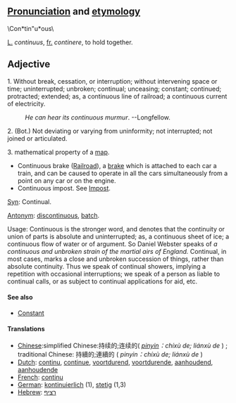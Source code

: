 ==[[Pronunciation]] and [[etymology]]==
\Con*tin"u*ous\

[[L.]] ''continuus'', [[fr.]] ''continere'', to hold together.


==Adjective== 

1. Without break, cessation, or interruption; without intervening space or time; uninterrupted; unbroken; continual; unceasing; constant; continued; protracted; extended; as, a continuous line of railroad; a continuous current of electricity.
:''He can hear its continuous murmur''.    --Longfellow.

2. (Bot.) Not deviating or varying from uninformity; not interrupted; not joined or articulated.

3. mathematical property of a [[map]].

*Continuous brake ([[Railroad]]), a [[brake]] which is attached to each car a train, and can be caused to operate in all the cars simultaneously from a point on any car or on the engine.
*Continuous impost. See [[Impost]].

[[Syn]]: Continual.

[[Antonym]]: [[discontinuous]], [[batch]].

Usage: Continuous is the stronger word, and denotes that the  continuity or union of parts is absolute and uninterrupted; as, a continuous sheet of ice; a  continuous flow of water or of argument. So Daniel Webster speaks of ''a continuous and unbroken strain of the martial airs of England.'' Continual, in most cases, marks a close and unbroken succession of things, rather than absolute continuity. Thus we speak of continual showers, implying a repetition with occasional interruptions; we speak of a person as liable to continual calls, or as subject to continual applications for aid, etc.

==== See  also ====
*[[Constant]]

==== Translations ====
*[[Chinese]]:simplified Chinese:持续的;连续的( ''[[pinyin]]：chíxù de; liánxù de'' ) ; traditional Chinese: 持續的;連續的 ( ''pinyin：chíxù de; liánxù de'' )
*[[Dutch]]: [[continu]], [[continue]], [[voortdurend]], [[voortdurende]], [[aanhoudend]], [[aanhoudende]]
*[[French]]: [[continu]]
*[[German]]: [[kontinuierlich]] (1), [[stetig]] (1,3)
*[[Hebrew]]: [[רציף]]